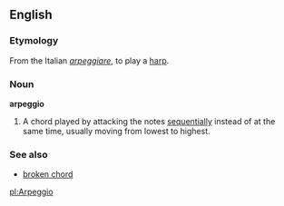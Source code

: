 ==English==
===Etymology===
From the Italian ''[[arpeggiare]]'', to play a [[harp]].

===Noun===
'''arpeggio''' 
{{wikipedia}}
#{{music}} A chord played by attacking the notes [[sequentially]] instead of at the same time, usually moving from lowest to highest.

===See also===
*[[broken chord]]

[[pl:Arpeggio]]